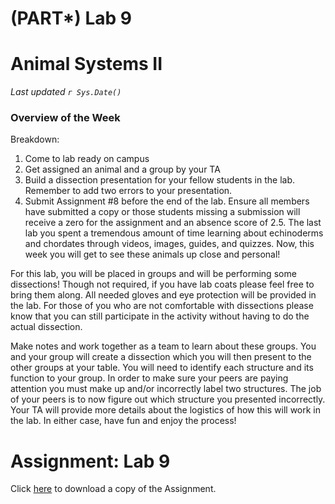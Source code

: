 # (PART\*) Lab 9 {-}

# Animal Systems II {-}

*Last updated `r Sys.Date()`*

### Overview of the Week {-}

Breakdown:

1. Come to lab ready on campus
2. Get assigned an animal and a group by your TA
3. Build a dissection presentation for your fellow students in the lab.  Remember to add two errors to your presentation.
4. Submit Assignment #8 before the end of the lab.  Ensure all members have submitted a copy or those students missing a submission will receive a zero for the assignment and an absence score of 2.5.
The last lab you spent a tremendous amount of time learning about echinoderms and chordates through videos, images, guides, and quizzes.  Now, this week you will get to see these animals up close and personal!

For this lab, you will be placed in groups and will be performing some dissections!  Though not required, if you have lab coats please feel free to bring them along.  All needed gloves and eye protection will be provided in the lab.  For those of you who are not comfortable with dissections please know that you can still participate in the activity without having to do the actual dissection.

Make notes and work together as a team to learn about these groups.  You and your group will create a dissection which you will then present to the other groups at your table.  You will need to identify each structure and its function to your group.  In order to make sure your peers are paying attention you must make up and/or incorrectly label two structures.  The job of your peers is to now figure out which structure you presented incorrectly.   Your TA will provide more details about the logistics of how this will work in the lab.  In either case, have fun and enjoy the process!

# Assignment: Lab 9 {-}

Click [here](files/Lab9_Assignment.pdf) to download a copy of the Assignment.
